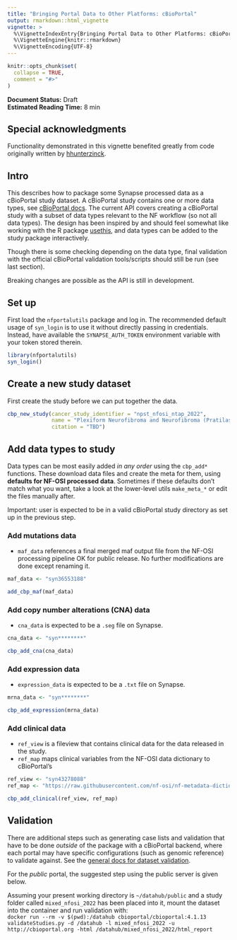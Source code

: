 ```yaml
---
title: "Bringing Portal Data to Other Platforms: cBioPortal"
output: rmarkdown::html_vignette
vignette: >
  %\VignetteIndexEntry{Bringing Portal Data to Other Platforms: cBioPortal}
  %\VignetteEngine{knitr::rmarkdown}
  %\VignetteEncoding{UTF-8}
---
```


```r
knitr::opts_chunk$set(
  collapse = TRUE,
  comment = "#>"
)
```

**Document Status:** Draft  
**Estimated Reading Time:** 8 min

## Special acknowledgments 

Functionality demonstrated in this vignette benefited greatly from code originally written by [hhunterzinck](https://github.com/hhunterzinck). 

## Intro

This describes how to package some Synapse processed data as a cBioPortal study dataset.
A cBioPortal study contains one or more data types, see [cBioPortal docs](https://docs.cbioportal.org/file-formats/). 
The current API covers creating a cBioPortal study with a subset of data types relevant to the NF workflow (so not all data types). 
The design has been inspired by and should feel somewhat like working with the R package [usethis](https://github.com/r-lib/usethis), 
and data types can be added to the study package interactively.

Though there is some checking depending on the data type, final validation with the official cBioPortal validation tools/scripts should still be run (see last section).

Breaking changes are possible as the API is still in development.

## Set up

First load the `nfportalutils` package and log in. 
The recommended default usage of `syn_login` is to use it without directly passing in credentials. 
Instead, have available the `SYNAPSE_AUTH_TOKEN` environment variable with your token stored therein. 

```r
library(nfportalutils)
syn_login()
```

## Create a new study dataset

First create the study before we can put together the data.

```r

cbp_new_study(cancer_study_identifier = "npst_nfosi_ntap_2022",
              name = "Plexiform Neurofibroma and Neurofibroma (Pratilas 2022)",
              citation = "TBD")
```

## Add data types to study

Data types can be most easily added _in any order_ using the `cbp_add*` functions.
These download data files and create the meta for them, using **defaults for NF-OSI processed data**. 
Sometimes if these defaults don't match what you want, take a look at the lower-level utils `make_meta_*` or edit the files manually after.

Important: user is expected to be in a valid cBioPortal study directory as set up in the previous step.

### Add mutations data

- `maf_data` references a final merged maf output file from the NF-OSI processing pipeline OK for public release. 
No further modifications are done except renaming it.

```r

maf_data <- "syn36553188"

add_cbp_maf(maf_data)
```

### Add copy number alterations (CNA) data

- `cna_data` is expected to be a `.seg` file on Synapse.

```r

cna_data <- "syn********"

cbp_add_cna(cna_data)
```

### Add expression data

- `expression_data` is expected to be a `.txt` file on Synapse.

```r

mrna_data <- "syn********"

cbp_add_expression(mrna_data)
```


### Add clinical data

- `ref_view` is a fileview that contains clinical data for the data released in the study.
- `ref_map` maps clinical variables from the NF-OSI data dictionary to cBioPortal's

```r

ref_view <- "syn43278088"
ref_map <- "https://raw.githubusercontent.com/nf-osi/nf-metadata-dictionary/main/mappings/cBioPortal.yaml"

cbp_add_clinical(ref_view, ref_map)
```

## Validation

There are additional steps such as generating case lists and validation that have to be done _outside_ of the package with a cBioPortal backend, where each portal may have specific configurations (such as genomic reference) to validate against.
See the [general docs for dataset validation](https://docs.cbioportal.org/using-the-dataset-validator/).

For the _public_ portal, the suggested step using the public server is given below.  

Assuming your present working directory is `~/datahub/public` and a study folder called `mixed_nfosi_2022` has been placed into it, mount the dataset into the container and run validation with:  
`docker run --rm -v $(pwd):/datahub cbioportal/cbioportal:4.1.13 validateStudies.py -d /datahub -l mixed_nfosi_2022 -u http://cbioportal.org -html /datahub/mixed_nfosi_2022/html_report`

 
